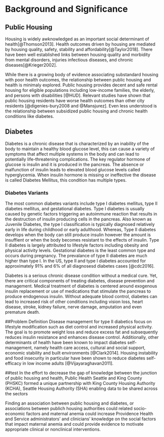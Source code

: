 <!--
The {#rmd-basics} text after the chapter declaration will allow us to link throughout the document back to the beginning of Chapter 1.  These labels will automatically be generated (if not specified) by changing the spaces to hyphens and capital letters to lowercase.  Look for the reference to this label at the beginning of Chapter 2.
-->
# Background and Significance {#rmd-basics}

## Public Housing

Housing is widely awknowledged as an important social determinant of health[@Thomson2013]. Health outcomes driven by housing are mediated by housing quality, safety, stability and affordability[@Taylor2018]. There have been well established links between housing quality and morbidity from mental disorders, injuries infectious diseases, and chronic diseases[@Krieger2002].

While there is a growing body of evidence associating substandard housing with poor health outcomes, the relationship between public housing and health is minimaly explored. Public housing provides decent and safe rental housing for eligible populations including low-income families, the elderly, and persons with disabilities [@HUD]. Relevant studies have shown that public housing residents have worse health outcomes than other city residents [@digenies-bury2008 and @Mansjurez]. Even less understood is the relationship between subsidized public housing and chronic health conditions like diabetes.

## Diabetes
Diabetes is a chronic disease that is characterized by an inability of the body to maintain a healthy blood glucose level, this can cause a variety of symptoms that affect multiple systems in the body and can lead to potentially life-threatening complications. The key regulator hormone of glucose is insulin and it is produced in the pancreas. The absence or malfunction of insulin leads to elevated blood glucose levels called hyperglycemia. When insulin hormone is missing or ineffective the disease is called Diabetes Mellitus, this condition has multiple types.

### Diabetes Variants

The most common diabetes variants include type I diabetes mellitus, type II diabetes mellitus, and gestational diabetes. Type I diabetes is usually caused by genetic factors triggering an autoimmune reaction that results in the destruction of insulin producing cells in the pancreas. Also known as Juvenile Diabetes, the type I classification is typically diagnosed relatively early in life during childhood or early adulthood. Whereas, Type II diabetes develops when the body can still produce insulin however the amount is insuffient or when the body becomes resistant to the effects of insulin. Type II diabetes is largely attributed to lifestyle factors including obesity and physical activity levels. Gestational diabetes is the least common type and occurs during pregnancy. The prevalance of type II diabetes are much higher than type I. In the US, type II and type I diabetes accounted for approximately 91% and 6% of all diagnosesd diabetes cases [@cdc2016].

Diabetes is a serious chronic disease condition without a medical cure. Yet, there are critical components of treating diabetes, disease prevention and management. Medical treatment of diabetes is centered around exogenous insulin replacement or use of medications that stimulate the pancreas to produce endogenous insulin. Without adequate blood control, diabetes can lead to increased risk of other conditions including vision loss, heart disease, stroke, kidney failure, nerve damage, amputation and even premature death.

##Problem Definition
Disease management for type II diabetics focus on lifestyle modification such as diet control and increased physical activity. The goal is to promote weight loss and reduce excess fat and subsequently reduces insulin resistance and enhances disease control. Additionally, other determinants of health have been known to impact diabetes self-management, namely health care access, cultural and social support, economic stability and built environments [@Clark2014]. Housing instability and food insecurity in particular have been shown to reduce diabetes self-efficacy in low income adults [@Vijayaraghavan2011].

##test
In the effort to decrease the gap of knowledge between the junction of public housing and health, Public Health Seattle and King County (PHSKC) formed a unique partnership with King County Housing Authority (KCHA), Seattle Housing Authority (SHA) enabling data to be shared across the sectors

Finding an association between public housing and diabetes, or associations between publich housing authorities could related socio-economic factors and maternal anemia could increase Providence Health and Service administrators’ and clinicians’ knowledge on the social factors that impact maternal anemia and could provide evidence to motivate appropriate clinical or nonclinical interventions.
